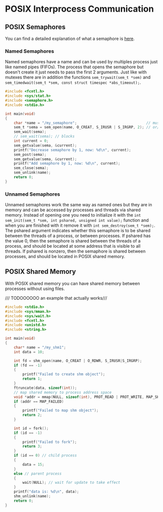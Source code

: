 # POSIX Interprocess Communication

## POSIX Semaphores

You can find a detailed explanation of what a semaphore is [here](../../Concurrent%20Programming/9-synchronizers.md).

### Named Semaphores

Named semaphores have a name and can be used by multiples process just like named pipes (FIFOs). The process that opens the semaphore but doesn't create it just needs to pass the first 2 arguments. Just like with mutexes there are in addition the functions `sem_trywait(sem_t *sem)` and `sem_timedwait(sem_t *sem, const struct timespec *abs_timeout);`.

```c
#include <fcntl.h>
#include <sys/stat.h>
#include <semaphore.h>
#include <stdio.h>

int main(void)
{
    char *name = "/my_semaphore";                                // must start with "/""
    sem_t *sema = sem_open(name, O_CREAT, S_IRUSR | S_IRGRP, 2); // or/and O_EXCL
    sem_wait(sema);
    // sem_wait(sema); // blocks
    int current = 0;
    sem_getvalue(sema, &current);
    printf("Decrease semaphore by 1, now: %d\n", current);
    sem_post(sema);
    sem_getvalue(sema, &current);
    printf("Add semaphore by 1, now: %d\n", current);
    sem_close(sema);
    sem_unlink(name);
    return 0;
}
```

### Unnamed Semaphores

Unnamed semaphores work the same way as named ones but they are in memory and can be accessed by processes and threads via shared memory. Instead of opening one you need to initialize it with the `int sem_init(sem_t *sem, int pshared, unsigned int value);` function and when you are finished with it remove it with `int sem_destroy(sem_t *sem);`. The pshared argument indicates whether this semaphore is to be shared between the threads of a process, or between processes. If pshared has the value 0, then the semaphore is shared between the threads of a process, and should be located at some address that is visible to all threads. If pshared is nonzero, then the semaphore is shared between processes, and should be located in POSIX shared memory.

## POSIX Shared Memory

With POSIX shared memory you can have shared memory between processes without using files.

/// TODOOOOOO an example that actually works///

```c
#include <stdio.h>
#include <sys/mman.h>
#include <sys/wait.h>
#include <fcntl.h>
#include <unistd.h>
#include <string.h>

int main(void)
{
    char* name = "/my_shm1";
    int data = 10;

    int fd = shm_open(name, O_CREAT | O_RDWR, S_IRUSR|S_IRGRP);
    if (fd == -1)
    {
        printf("Failed to create shm object");
        return 1;
    }
    ftruncate(data, sizeof(int));
    // map shared memory to process address space
    void *addr = mmap(NULL, sizeof(int), PROT_READ | PROT_WRITE, MAP_SHARED, fd, 0);
    if (addr == MAP_FAILED)
    {
        printf("Failed to map shm object");
        return 2;
    }

    int id = fork();
    if (id == -1)
    {
        printf("Failed to fork");
        return 3;
    }
    if (id == 0) // child process
    {
        data = 15;
    }
    else // parent process
    {
        wait(NULL); // wait for update to take effect
    }
    printf("data is: %d\n", data);
    shm_unlink(name);
    return 0;
}
```
